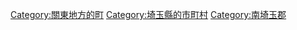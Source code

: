 {{Commonscat|Miyashiro, Saitama}}
{{Catmore}}

{{DEFAULTSORT:Miyashiro}}
[[Category:關東地方的町|Category:關東地方的町]]
[[Category:埼玉縣的市町村|Category:埼玉縣的市町村]]
[[Category:南埼玉郡|Category:南埼玉郡]]